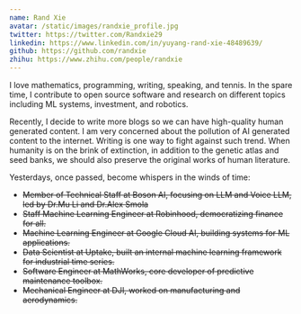 ```yaml
---
name: Rand Xie
avatar: /static/images/randxie_profile.jpg
twitter: https://twitter.com/Randxie29
linkedin: https://www.linkedin.com/in/yuyang-rand-xie-48489639/
github: https://github.com/randxie
zhihu: https://www.zhihu.com/people/randxie
---
```


I love mathematics, programming, writing, speaking, and tennis. In the spare time, I contribute to open source software and research on different topics including ML systems, investment, and robotics. 

Recently, I decide to write more blogs so we can have high-quality human generated content. I am very concerned about the pollution of AI generated content to the internet. Writing is one way to fight against such trend. When humanity is on the brink of extinction, in addition to the genetic atlas and seed banks, we should also preserve the original works of human literature.

Yesterdays, once passed, become whispers in the winds of time:

- <s>Member of Technical Staff at Boson AI, focusing on LLM and Voice LLM, led by Dr.Mu Li and Dr.Alex Smola</s>
- <s>Staff Machine Learning Engineer at Robinhood, democratizing finance for all.</s>
- <s>Machine Learning Engineer at Google Cloud AI, building systems for ML applications.</s>
- <s>Data Scientist at Uptake, built an internal machine learning framework for industrial time series.</s>
- <s>Software Engineer at MathWorks, core developer of predictive maintenance toolbox.</s>
- <s>Mechanical Engineer at DJI, worked on manufacturing and aerodynamics.</s>

